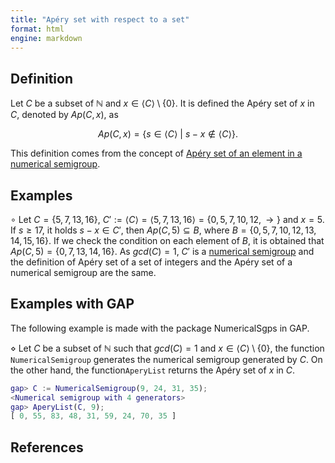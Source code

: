 ```yaml
---
title: "Apéry set with respect to a set"
format: html
engine: markdown
---
```


<!-- Definición de Num. Sem. -->

## Definition

Let $C$ be a subset of $\mathbb{N}$ and $x \in \langle C \rangle \setminus \{0\}$. It is defined the Apéry set of $x$ in $C$, denoted by $Ap(C,x)$, as

$$
Ap(C,x) = \{s \in \langle C \rangle ~ | ~ s - x \not \in \langle C \rangle \}.
$$

This definition comes from the concept of [Apéry set of an element in a numerical semigroup](../Basic-concepts/Apery-set.qmd).

## Examples

$\circ$ Let $C = \{5, 7, 13, 16 \}$, $C' := \langle C \rangle = \langle 5, 7, 13, 16 \rangle = \{0, 5, 7, 10, 12, \rightarrow \}$ and $x = 5$. If $s \ge 17$, it holds $s - x \in C'$, then $Ap(C, 5) \subseteq B$, where $B = \{0, 5, 7, 10, 12, 13, 14, 15, 16\}$. If we check the condition on each element of $B$, it is obtained that $Ap(C, 5) = \{0, 7, 13, 14, 16\}$. As $gcd(C) = 1$, $C'$ is a [numerical semigroup](../Basic-concepts/Numerical-semigroup.qmd) and the definition of Apéry set of a set of integers and the Apéry set of a numerical semigroup are the same.

## Examples with GAP

The following example is made with the package NumericalSgps in GAP.

$\diamond$ Let $C$ be a subset of $\mathbb{N}$ such that $gcd(C) = 1$ and $x \in \langle C \rangle \setminus \{0\}$, the function `NumericalSemigroup` generates the numerical semigroup generated by $C$. On the other hand, the function`AperyList` returns the Apéry set of $x$ in $C$.

``` gap
gap> C := NumericalSemigroup(9, 24, 31, 35);
<Numerical semigroup with 4 generators>
gap> AperyList(C, 9);
[ 0, 55, 83, 48, 31, 59, 24, 70, 35 ]
```

## References

